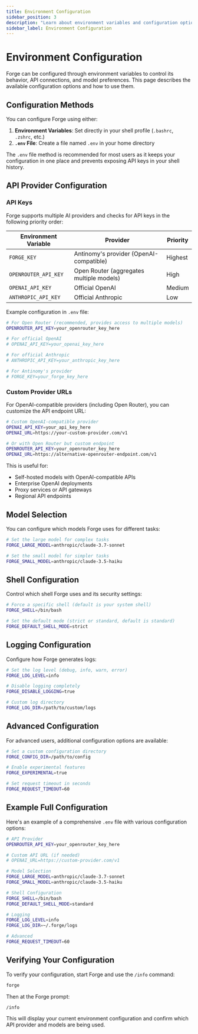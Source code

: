 ```yaml
---
title: Environment Configuration
sidebar_position: 3
description: "Learn about environment variables and configuration options for Forge."
sidebar_label: Environment Configuration
---
```


# Environment Configuration

Forge can be configured through environment variables to control its behavior, API connections, and model preferences. This page describes the available configuration options and how to use them.

## Configuration Methods

You can configure Forge using either:

1. **Environment Variables**: Set directly in your shell profile (`.bashrc`, `.zshrc`, etc.)
2. **`.env` File**: Create a file named `.env` in your home directory

The `.env` file method is recommended for most users as it keeps your configuration in one place and prevents exposing API keys in your shell history.

## API Provider Configuration

### API Keys

Forge supports multiple AI providers and checks for API keys in the following priority order:

| Environment Variable | Provider | Priority |
|---------------------|----------|----------|
| `FORGE_KEY` | Antinomy's provider (OpenAI-compatible) | Highest |
| `OPENROUTER_API_KEY` | Open Router (aggregates multiple models) | High |
| `OPENAI_API_KEY` | Official OpenAI | Medium |
| `ANTHROPIC_API_KEY` | Official Anthropic | Low |

Example configuration in `.env` file:

```bash
# For Open Router (recommended, provides access to multiple models)
OPENROUTER_API_KEY=your_openrouter_key_here

# For official OpenAI
# OPENAI_API_KEY=your_openai_key_here

# For official Anthropic
# ANTHROPIC_API_KEY=your_anthropic_key_here

# For Antinomy's provider
# FORGE_KEY=your_forge_key_here
```

### Custom Provider URLs

For OpenAI-compatible providers (including Open Router), you can customize the API endpoint URL:

```bash
# Custom OpenAI-compatible provider
OPENAI_API_KEY=your_api_key_here
OPENAI_URL=https://your-custom-provider.com/v1

# Or with Open Router but custom endpoint
OPENROUTER_API_KEY=your_openrouter_key_here
OPENAI_URL=https://alternative-openrouter-endpoint.com/v1
```

This is useful for:
- Self-hosted models with OpenAI-compatible APIs
- Enterprise OpenAI deployments
- Proxy services or API gateways
- Regional API endpoints

## Model Selection

You can configure which models Forge uses for different tasks:

```bash
# Set the large model for complex tasks
FORGE_LARGE_MODEL=anthropic/claude-3.7-sonnet

# Set the small model for simpler tasks
FORGE_SMALL_MODEL=anthropic/claude-3.5-haiku
```

## Shell Configuration

Control which shell Forge uses and its security settings:

```bash
# Force a specific shell (default is your system shell)
FORGE_SHELL=/bin/bash

# Set the default mode (strict or standard, default is standard)
FORGE_DEFAULT_SHELL_MODE=strict
```

## Logging Configuration

Configure how Forge generates logs:

```bash
# Set the log level (debug, info, warn, error)
FORGE_LOG_LEVEL=info

# Disable logging completely
FORGE_DISABLE_LOGGING=true

# Custom log directory
FORGE_LOG_DIR=/path/to/custom/logs
```

## Advanced Configuration

For advanced users, additional configuration options are available:

```bash
# Set a custom configuration directory
FORGE_CONFIG_DIR=/path/to/config

# Enable experimental features
FORGE_EXPERIMENTAL=true

# Set request timeout in seconds
FORGE_REQUEST_TIMEOUT=60
```

## Example Full Configuration

Here's an example of a comprehensive `.env` file with various configuration options:

```bash
# API Provider
OPENROUTER_API_KEY=your_openrouter_key_here

# Custom API URL (if needed)
# OPENAI_URL=https://custom-provider.com/v1

# Model Selection
FORGE_LARGE_MODEL=anthropic/claude-3.7-sonnet
FORGE_SMALL_MODEL=anthropic/claude-3.5-haiku

# Shell Configuration
FORGE_SHELL=/bin/bash
FORGE_DEFAULT_SHELL_MODE=standard

# Logging
FORGE_LOG_LEVEL=info
FORGE_LOG_DIR=~/.forge/logs

# Advanced
FORGE_REQUEST_TIMEOUT=60
```

## Verifying Your Configuration

To verify your configuration, start Forge and use the `/info` command:

```bash
forge
```

Then at the Forge prompt:

```
/info
```

This will display your current environment configuration and confirm which API provider and models are being used.

<!-- Note: This page focuses on environment variables and configuration options. For information about workflow configuration files, see the Custom Workflows section. -->
